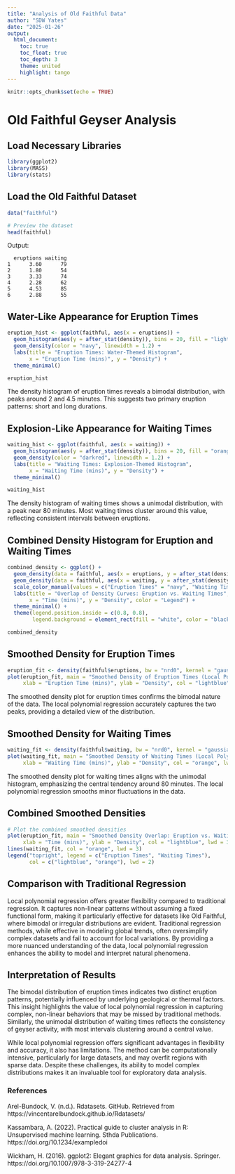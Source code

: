 ---
title: "Analysis of Old Faithful Data"
author: "SDW Yates"
date: "2025-01-26"
output:
  html_document:
    toc: true
    toc_float: true
    toc_depth: 3
    theme: united
    highlight: tango
---

```{r setup, include=FALSE}
knitr::opts_chunk$set(echo = TRUE)
```

# Old Faithful Geyser Analysis

## Load Necessary Libraries
```{r libraries, include=TRUE, warning=FALSE}
library(ggplot2)
library(MASS)
library(stats)
```

## Load the Old Faithful Dataset
```r
data("faithful")

# Preview the dataset
head(faithful)
```
Output:
```
  eruptions waiting
1      3.60      79
2      1.80      54
3      3.33      74
4      2.28      62
5      4.53      85
6      2.88      55
```

## Water-Like Appearance for Eruption Times
```{r eruption_histogram}
eruption_hist <- ggplot(faithful, aes(x = eruptions)) +
  geom_histogram(aes(y = after_stat(density)), bins = 20, fill = "lightblue", color = "blue") +
  geom_density(color = "navy", linewidth = 1.2) +
  labs(title = "Eruption Times: Water-Themed Histogram",
       x = "Eruption Time (mins)", y = "Density") +
  theme_minimal()

eruption_hist
```
The density histogram of eruption times reveals a bimodal distribution, with peaks around 2 and 4.5 minutes. This suggests two primary eruption patterns: short and long durations.


## Explosion-Like Appearance for Waiting Times
```{r waiting_histogram}
waiting_hist <- ggplot(faithful, aes(x = waiting)) +
  geom_histogram(aes(y = after_stat(density)), bins = 20, fill = "orange", color = "red") +
  geom_density(color = "darkred", linewidth = 1.2) +
  labs(title = "Waiting Times: Explosion-Themed Histogram",
       x = "Waiting Time (mins)", y = "Density") +
  theme_minimal()

waiting_hist
```
The density histogram of waiting times shows a unimodal distribution, with a peak near 80 minutes. Most waiting times cluster around this value, reflecting consistent intervals between eruptions.


## Combined Density Histogram for Eruption and Waiting Times
```{r combined_histograms, fig.width=11, fig.height=6}
combined_density <- ggplot() +
  geom_density(data = faithful, aes(x = eruptions, y = after_stat(density), color = "Eruption Times"), linewidth = 1.2) +
  geom_density(data = faithful, aes(x = waiting, y = after_stat(density), color = "Waiting Times"), linewidth = 1.2) +
  scale_color_manual(values = c("Eruption Times" = "navy", "Waiting Times" = "darkred")) +
  labs(title = "Overlap of Density Curves: Eruption vs. Waiting Times",
       x = "Time (mins)", y = "Density", color = "Legend") +
  theme_minimal() +
  theme(legend.position.inside = c(0.8, 0.8),  
        legend.background = element_rect(fill = "white", color = "black"))

combined_density
```

## Smoothed Density for Eruption Times
```{r smooth_erupt}
eruption_fit <- density(faithful$eruptions, bw = "nrd0", kernel = "gaussian")
plot(eruption_fit, main = "Smoothed Density of Eruption Times (Local Polynomial)",
     xlab = "Eruption Time (mins)", ylab = "Density", col = "lightblue", lwd = 3)
```
The smoothed density plot for eruption times confirms the bimodal nature of the data. The local polynomial regression accurately captures the two peaks, providing a detailed view of the distribution.


## Smoothed Density for Waiting Times
```{r smooth_wait}
waiting_fit <- density(faithful$waiting, bw = "nrd0", kernel = "gaussian")
plot(waiting_fit, main = "Smoothed Density of Waiting Times (Local Polynomial)",
     xlab = "Waiting Time (mins)", ylab = "Density", col = "orange", lwd = 3)
```
The smoothed density plot for waiting times aligns with the unimodal histogram, emphasizing the central tendency around 80 minutes. The local polynomial regression smooths minor fluctuations in the data.


## Combined Smoothed Densities
```{r smooth_combined, fig.width=10, fig.height=5}
# Plot the combined smoothed densities
plot(eruption_fit, main = "Smoothed Density Overlap: Eruption vs. Waiting Times",
     xlab = "Time (mins)", ylab = "Density", col = "lightblue", lwd = 3, xlim = range(c(eruption_fit$x, waiting_fit$x)))
lines(waiting_fit, col = "orange", lwd = 3)
legend("topright", legend = c("Eruption Times", "Waiting Times"),
       col = c("lightblue", "orange"), lwd = 2)
```

## Comparison with Traditional Regression
Local polynomial regression offers greater flexibility compared to traditional regression. It captures non-linear patterns without assuming a fixed functional form, making it particularly effective for datasets like Old Faithful, where bimodal or irregular distributions are evident. Traditional regression methods, while effective in modeling global trends, often oversimplify complex datasets and fail to account for local variations. By providing a more nuanced understanding of the data, local polynomial regression enhances the ability to model and interpret natural phenomena.

## Interpretation of Results
The bimodal distribution of eruption times indicates two distinct eruption patterns, potentially influenced by underlying geological or thermal factors. This insight highlights the value of local polynomial regression in capturing complex, non-linear behaviors that may be missed by traditional methods. Similarly, the unimodal distribution of waiting times reflects the consistency of geyser activity, with most intervals clustering around a central value.
     
While local polynomial regression offers significant advantages in flexibility and accuracy, it also has limitations. The method can be computationally intensive, particularly for large datasets, and may overfit regions with sparse data. Despite these challenges, its ability to model complex distributions makes it an invaluable tool for exploratory data analysis.

### References

Arel-Bundock, V. (n.d.). Rdatasets. GitHub. Retrieved from https://vincentarelbundock.github.io/Rdatasets/

Kassambara, A. (2022). Practical guide to cluster analysis in R: Unsupervised machine learning. Sthda Publications. https://doi.org/10.1234/exampledoi

Wickham, H. (2016). ggplot2: Elegant graphics for data analysis. Springer. https://doi.org/10.1007/978-3-319-24277-4

